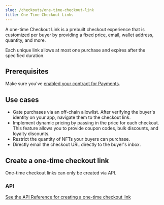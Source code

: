 ```yaml
---
slug: /checkouts/one-time-checkout-link
title: One-Time Checkout Links
---
```


A one-time Checkout Link is a prebuilt checkout experience that is customized per buyer by providing a fixed price, email, wallet address, quantity, and more.

Each unique link allows at most one purchase and expires after the specified duration.

## Prerequisites

Make sure you've [enabled your contract for Payments](enable-contract).

## Use cases

- Gate purchases via an off-chain allowlist. After verifying the buyer's identity on your app, navigate them to the checkout link.
- Implement dynamic pricing by passing in the price for each checkout. This feature allows you to provide coupon codes, bulk discounts, and loyalty discounts.
- Restrict the quantity of NFTs your buyers can purchase.
- Directly email the checkout URL directly to the buyer's inbox.

## Create a one-time checkout link

One-time checkout links can only be created via API.

### API

[See the API Reference for creating a one-time checkout link](https://redocly.github.io/redoc/?url=https://payments.thirdweb.com/api/doc#tag/One-time-Checkout-Links/paths/~1api~12022-08-12~1checkout-link-intent/post)
